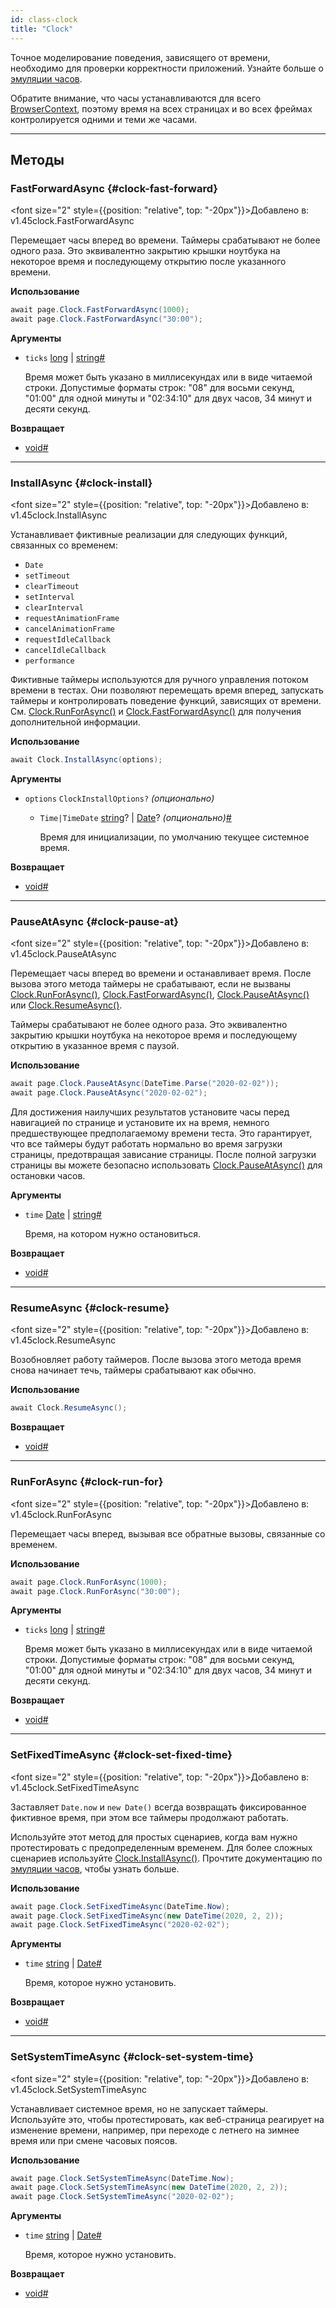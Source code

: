 ```yaml
---
id: class-clock
title: "Clock"
---
```


Точное моделирование поведения, зависящего от времени, необходимо для проверки корректности приложений. Узнайте больше о [эмуляции часов](../clock.mdx).

Обратите внимание, что часы устанавливаются для всего [BrowserContext], поэтому время на всех страницах и во всех фреймах контролируется одними и теми же часами.

---

## Методы

### FastForwardAsync {#clock-fast-forward}

<font size="2" style={{position: "relative", top: "-20px"}}>Добавлено в: v1.45</font><x-search>clock.FastForwardAsync</x-search>

Перемещает часы вперед во времени. Таймеры срабатывают не более одного раза. Это эквивалентно закрытию крышки ноутбука на некоторое время и последующему открытию после указанного времени.

**Использование**

```csharp
await page.Clock.FastForwardAsync(1000);
await page.Clock.FastForwardAsync("30:00");
```

**Аргументы**
- `ticks` [long] | [string]<a aria-hidden="true" tabIndex="-1" class="list-anchor-link" id="clock-fast-forward-option-ticks"/><a href="#clock-fast-forward-option-ticks" class="list-anchor">#</a>
  
  Время может быть указано в миллисекундах или в виде читаемой строки. Допустимые форматы строк: "08" для восьми секунд, "01:00" для одной минуты и "02:34:10" для двух часов, 34 минут и десяти секунд.

**Возвращает**
- [void]<a aria-hidden="true" tabIndex="-1" class="list-anchor-link" id="clock-fast-forward-return"/><a href="#clock-fast-forward-return" class="list-anchor">#</a>

---

### InstallAsync {#clock-install}

<font size="2" style={{position: "relative", top: "-20px"}}>Добавлено в: v1.45</font><x-search>clock.InstallAsync</x-search>

Устанавливает фиктивные реализации для следующих функций, связанных со временем:
* `Date`
* `setTimeout`
* `clearTimeout`
* `setInterval`
* `clearInterval`
* `requestAnimationFrame`
* `cancelAnimationFrame`
* `requestIdleCallback`
* `cancelIdleCallback`
* `performance`

Фиктивные таймеры используются для ручного управления потоком времени в тестах. Они позволяют перемещать время вперед, запускать таймеры и контролировать поведение функций, зависящих от времени. См. [Clock.RunForAsync()](/api/class-clock.mdx#clock-run-for) и [Clock.FastForwardAsync()](/api/class-clock.mdx#clock-fast-forward) для получения дополнительной информации.

**Использование**

```csharp
await Clock.InstallAsync(options);
```

**Аргументы**
- `options` `ClockInstallOptions?` *(опционально)*
  - `Time|TimeDate` [string]? | [Date]? *(опционально)*<a aria-hidden="true" tabIndex="-1" class="list-anchor-link" id="clock-install-option-time"/><a href="#clock-install-option-time" class="list-anchor">#</a>
    
    Время для инициализации, по умолчанию текущее системное время.

**Возвращает**
- [void]<a aria-hidden="true" tabIndex="-1" class="list-anchor-link" id="clock-install-return"/><a href="#clock-install-return" class="list-anchor">#</a>

---

### PauseAtAsync {#clock-pause-at}

<font size="2" style={{position: "relative", top: "-20px"}}>Добавлено в: v1.45</font><x-search>clock.PauseAtAsync</x-search>

Перемещает часы вперед во времени и останавливает время. После вызова этого метода таймеры не срабатывают, если не вызваны [Clock.RunForAsync()](/api/class-clock.mdx#clock-run-for), [Clock.FastForwardAsync()](/api/class-clock.mdx#clock-fast-forward), [Clock.PauseAtAsync()](/api/class-clock.mdx#clock-pause-at) или [Clock.ResumeAsync()](/api/class-clock.mdx#clock-resume).

Таймеры срабатывают не более одного раза. Это эквивалентно закрытию крышки ноутбука на некоторое время и последующему открытию в указанное время с паузой.

**Использование**

```csharp
await page.Clock.PauseAtAsync(DateTime.Parse("2020-02-02"));
await page.Clock.PauseAtAsync("2020-02-02");
```

Для достижения наилучших результатов установите часы перед навигацией по странице и установите их на время, немного предшествующее предполагаемому времени теста. Это гарантирует, что все таймеры будут работать нормально во время загрузки страницы, предотвращая зависание страницы. После полной загрузки страницы вы можете безопасно использовать [Clock.PauseAtAsync()](/api/class-clock.mdx#clock-pause-at) для остановки часов.

**Аргументы**
- `time` [Date] | [string]<a aria-hidden="true" tabIndex="-1" class="list-anchor-link" id="clock-pause-at-option-time"/><a href="#clock-pause-at-option-time" class="list-anchor">#</a>
  
  Время, на котором нужно остановиться.

**Возвращает**
- [void]<a aria-hidden="true" tabIndex="-1" class="list-anchor-link" id="clock-pause-at-return"/><a href="#clock-pause-at-return" class="list-anchor">#</a>

---

### ResumeAsync {#clock-resume}

<font size="2" style={{position: "relative", top: "-20px"}}>Добавлено в: v1.45</font><x-search>clock.ResumeAsync</x-search>

Возобновляет работу таймеров. После вызова этого метода время снова начинает течь, таймеры срабатывают как обычно.

**Использование**

```csharp
await Clock.ResumeAsync();
```

**Возвращает**
- [void]<a aria-hidden="true" tabIndex="-1" class="list-anchor-link" id="clock-resume-return"/><a href="#clock-resume-return" class="list-anchor">#</a>

---

### RunForAsync {#clock-run-for}

<font size="2" style={{position: "relative", top: "-20px"}}>Добавлено в: v1.45</font><x-search>clock.RunForAsync</x-search>

Перемещает часы вперед, вызывая все обратные вызовы, связанные со временем.

**Использование**

```csharp
await page.Clock.RunForAsync(1000);
await page.Clock.RunForAsync("30:00");
```

**Аргументы**
- `ticks` [long] | [string]<a aria-hidden="true" tabIndex="-1" class="list-anchor-link" id="clock-run-for-option-ticks"/><a href="#clock-run-for-option-ticks" class="list-anchor">#</a>
  
  Время может быть указано в миллисекундах или в виде читаемой строки. Допустимые форматы строк: "08" для восьми секунд, "01:00" для одной минуты и "02:34:10" для двух часов, 34 минут и десяти секунд.

**Возвращает**
- [void]<a aria-hidden="true" tabIndex="-1" class="list-anchor-link" id="clock-run-for-return"/><a href="#clock-run-for-return" class="list-anchor">#</a>

---

### SetFixedTimeAsync {#clock-set-fixed-time}

<font size="2" style={{position: "relative", top: "-20px"}}>Добавлено в: v1.45</font><x-search>clock.SetFixedTimeAsync</x-search>

Заставляет `Date.now` и `new Date()` всегда возвращать фиксированное фиктивное время, при этом все таймеры продолжают работать.

Используйте этот метод для простых сценариев, когда вам нужно протестировать с предопределенным временем. Для более сложных сценариев используйте [Clock.InstallAsync()](/api/class-clock.mdx#clock-install). Прочтите документацию по [эмуляции часов](../clock.mdx), чтобы узнать больше.

**Использование**

```csharp
await page.Clock.SetFixedTimeAsync(DateTime.Now);
await page.Clock.SetFixedTimeAsync(new DateTime(2020, 2, 2));
await page.Clock.SetFixedTimeAsync("2020-02-02");
```

**Аргументы**
- `time` [string] | [Date]<a aria-hidden="true" tabIndex="-1" class="list-anchor-link" id="clock-set-fixed-time-option-time"/><a href="#clock-set-fixed-time-option-time" class="list-anchor">#</a>
  
  Время, которое нужно установить.

**Возвращает**
- [void]<a aria-hidden="true" tabIndex="-1" class="list-anchor-link" id="clock-set-fixed-time-return"/><a href="#clock-set-fixed-time-return" class="list-anchor">#</a>

---

### SetSystemTimeAsync {#clock-set-system-time}

<font size="2" style={{position: "relative", top: "-20px"}}>Добавлено в: v1.45</font><x-search>clock.SetSystemTimeAsync</x-search>

Устанавливает системное время, но не запускает таймеры. Используйте это, чтобы протестировать, как веб-страница реагирует на изменение времени, например, при переходе с летнего на зимнее время или при смене часовых поясов.

**Использование**

```csharp
await page.Clock.SetSystemTimeAsync(DateTime.Now);
await page.Clock.SetSystemTimeAsync(new DateTime(2020, 2, 2));
await page.Clock.SetSystemTimeAsync("2020-02-02");
```

**Аргументы**
- `time` [string] | [Date]<a aria-hidden="true" tabIndex="-1" class="list-anchor-link" id="clock-set-system-time-option-time"/><a href="#clock-set-system-time-option-time" class="list-anchor">#</a>
  
  Время, которое нужно установить.

**Возвращает**
- [void]<a aria-hidden="true" tabIndex="-1" class="list-anchor-link" id="clock-set-system-time-return"/><a href="#clock-set-system-time-return" class="list-anchor">#</a>

[Accessibility]: /api/class-accessibility.mdx "Accessibility"
[APIRequest]: /api/class-apirequest.mdx "APIRequest"
[APIRequestContext]: /api/class-apirequestcontext.mdx "APIRequestContext"
[APIResponse]: /api/class-apiresponse.mdx "APIResponse"
[APIResponseAssertions]: /api/class-apiresponseassertions.mdx "APIResponseAssertions"
[Browser]: /api/class-browser.mdx "Browser"
[BrowserContext]: /api/class-browsercontext.mdx "BrowserContext"
[BrowserType]: /api/class-browsertype.mdx "BrowserType"
[CDPSession]: /api/class-cdpsession.mdx "CDPSession"
[CDPSessionEvent]: /api/class-cdpsessionevent.mdx "CDPSessionEvent"
[Clock]: /api/class-clock.mdx "Clock"
[ConsoleMessage]: /api/class-consolemessage.mdx "ConsoleMessage"
[Dialog]: /api/class-dialog.mdx "Dialog"
[Download]: /api/class-download.mdx "Download"
[ElementHandle]: /api/class-elementhandle.mdx "ElementHandle"
[FileChooser]: /api/class-filechooser.mdx "FileChooser"
[FormData]: /api/class-formdata.mdx "FormData"
[Frame]: /api/class-frame.mdx "Frame"
[FrameLocator]: /api/class-framelocator.mdx "FrameLocator"
[JSHandle]: /api/class-jshandle.mdx "JSHandle"
[Keyboard]: /api/class-keyboard.mdx "Keyboard"
[Locator]: /api/class-locator.mdx "Locator"
[LocatorAssertions]: /api/class-locatorassertions.mdx "LocatorAssertions"
[Mouse]: /api/class-mouse.mdx "Mouse"
[Page]: /api/class-page.mdx "Page"
[PageAssertions]: /api/class-pageassertions.mdx "PageAssertions"
[Playwright]: /api/class-playwright.mdx "Playwright"
[PlaywrightAssertions]: /api/class-playwrightassertions.mdx "PlaywrightAssertions"
[Request]: /api/class-request.mdx "Request"
[Response]: /api/class-response.mdx "Response"
[Route]: /api/class-route.mdx "Route"
[Selectors]: /api/class-selectors.mdx "Selectors"
[TimeoutError]: /api/class-timeouterror.mdx "TimeoutError"
[Touchscreen]: /api/class-touchscreen.mdx "Touchscreen"
[Tracing]: /api/class-tracing.mdx "Tracing"
[Video]: /api/class-video.mdx "Video"
[WebError]: /api/class-weberror.mdx "WebError"
[WebSocket]: /api/class-websocket.mdx "WebSocket"
[WebSocketFrame]: /api/class-websocketframe.mdx "WebSocketFrame"
[WebSocketRoute]: /api/class-websocketroute.mdx "WebSocketRoute"
[Worker]: /api/class-worker.mdx "Worker"
[Element]: https://developer.mozilla.org/en-US/docs/Web/API/element "Element"
[EvaluationArgument]: /evaluating.mdx#evaluation-argument "EvaluationArgument"
[Promise]: https://developer.mozilla.org/en-US/docs/Web/JavaScript/Reference/Global_Objects/Promise "Promise"
[iterator]: https://developer.mozilla.org/en-US/docs/Web/JavaScript/Reference/Iteration_protocols "Iterator"
[origin]: https://developer.mozilla.org/en-US/docs/Glossary/Origin "Origin"
[selector]: https://developer.mozilla.org/en-US/docs/Web/CSS/CSS_Selectors "selector"
[Serializable]: https://developer.mozilla.org/en-US/docs/Web/JavaScript/Reference/Global_Objects/JSON/stringify#Description "Serializable"
[UIEvent.detail]: https://developer.mozilla.org/en-US/docs/Web/API/UIEvent/detail "UIEvent.detail"
[UnixTime]: https://en.wikipedia.org/wiki/Unix_time "Unix Time"
[xpath]: https://developer.mozilla.org/en-US/docs/Web/XPath "xpath"

[bool]: https://docs.microsoft.com/en-us/dotnet/api/system.boolean "bool"
[Date]: https://learn.microsoft.com/en-us/dotnet/api/system.datetime "DateTime"
[double]: https://docs.microsoft.com/en-us/dotnet/api/system.double "double"
[byte]: https://docs.microsoft.com/en-us/dotnet/api/system.byte "byte"
[int]: https://docs.microsoft.com/en-us/dotnet/api/system.int32 "int"
[long]: https://docs.microsoft.com/en-us/dotnet/api/system.int64 "long"
[void]: https://docs.microsoft.com/en-us/dotnet/csharp/language-reference/builtin-types/void "void"
[string]: https://docs.microsoft.com/en-us/dotnet/api/system.string "string"
[URL]: https://nodejs.org/api/url.html "URL"
[Regex]: https://docs.microsoft.com/en-us/dotnet/api/system.text.regularexpressions.regex "Regex"

[Action]: https://docs.microsoft.com/en-us/dotnet/api/system.action-1 "Action"
[Func]: https://docs.microsoft.com/en-us/dotnet/api/system.func-2 "Func"
[IEnumerable]: https://docs.microsoft.com/en-us/dotnet/api/system.collections.ienumerable "IEnumerable"
[IDictionary]: https://docs.microsoft.com/en-us/dotnet/api/system.collections.idictionary "IDictionary"
[Task]: https://docs.microsoft.com/en-us/dotnet/api/system.threading.tasks.task?view=net-5.0 "Task"
[IReadOnlyDictionary]: https://docs.microsoft.com/en-us/dotnet/api/system.collections.generic.ireadonlydictionary-2 "IReadOnlyDictionary"
[JsonElement]: https://docs.microsoft.com/en-us/dotnet/api/system.text.json.jsonelement "JsonElement"

[all available image tags]: https://mcr.microsoft.com/en-us/product/playwright/dotnet/about "all available image tags"
[Microsoft Artifact Registry]: https://mcr.microsoft.com/en-us/product/playwright/dotnet/about "Microsoft Artifact Registry"
[Dockerfile.noble]: https://github.com/microsoft/playwright-dotnet/blob/main/utils/docker/Dockerfile.noble "Dockerfile.noble"
